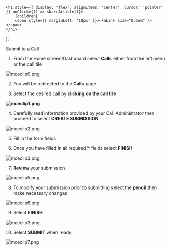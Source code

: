 

    <h1 style={{ display: 'flex', alignItems: 'center', cursor: 'pointer' }} onClick={() => shareArticle()}>
        {children} 
        <span style={{ marginLeft: '10px' }}><FaLink size="0.6em" /></span>
    </h1>
);

<ToastContainer />

<ClickableTitle>Submit to a Call</ClickableTitle>




1. From the Home screen/Dashboard select **Calls** either from the left menu or the call tile


![mceclip0.png](../../../resources/article-images/4412149687315-Submit-to-a-Call_1.png)


2. You will be redirected to the **Calls** page


3. Select the desired call by **clicking on the call tile**


**![mceclip1.png](../../../resources/article-images/4412149687315-Submit-to-a-Call_2.png)**


4. Carefully read information provided by your Call Administrator then proceed to select **CREATE SUBMISSION**


![mceclip2.png](../../../resources/article-images/4412149687315-Submit-to-a-Call_3.png)


5. Fill in the form fields


6. Once you have filled in all required/* fields select **FINISH**


![mceclip3.png](../../../resources/article-images/4412149687315-Submit-to-a-Call_4.png)


7. **Review** your submission 


![mceclip5.png](../../../resources/article-images/4412149687315-Submit-to-a-Call_5.png)


8. To modify your submission prior to submitting select the **pencil** then make necessary changes


![mceclip6.png](../../../resources/article-images/4412149687315-Submit-to-a-Call_6.png)


9. Select **FINISH**


![mceclip3.png](../../../resources/article-images/4412149687315-Submit-to-a-Call_7.png)


10. Select **SUBMIT** when ready


![mceclip7.png](../../../resources/article-images/4412149687315-Submit-to-a-Call_8.png)



